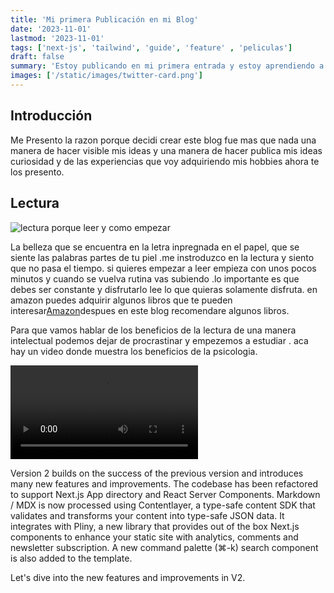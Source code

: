 ```yaml
---
title: 'Mi primera Publicación en mi Blog'
date: '2023-11-01'
lastmod: '2023-11-01'
tags: ['next-js', 'tailwind', 'guide', 'feature' , 'peliculas']
draft: false
summary: 'Estoy publicando en mi primera entrada y estoy aprendiendo a usar esta tecnologia.'
images: ['/static/images/twitter-card.png']
---
```


## Introducción

Me Presento la razon porque decidi crear este blog fue mas que nada una manera de hacer visible mis ideas y una manera de  hacer publica mis ideas  curiosidad y de las experiencias que voy adquiriendo mis hobbies ahora te los presento.

<TOCInline toc={props.toc} exclude="Introduction" />

## Lectura

 
![lectura porque leer y como empezar](/static/images/libros.png)

La belleza que se encuentra en la letra inpregnada en el papel, que se siente las palabras partes de tu piel .me instroduzco en la lectura y siento que no pasa el tiempo. si quieres empezar a leer empieza con unos pocos minutos y cuando se vuelva rutina vas subiendo .lo importante es que debes ser constante y disfrutarlo lee lo que quieras solamente disfruta. en amazon puedes adquirir algunos libros que te pueden interesar[Amazon](https://www.amazon.com/-/es/Libros/b?ie=UTF8&node=283155)despues en este blog recomendare algunos libros.

Para que vamos hablar de los beneficios de la lectura de una manera intelectual podemos dejar de procrastinar y empezemos a estudiar . aca hay un video donde muestra los beneficios de la psicologia.

<BlogNewsletterForm title="Like what you are reading?" />
<video controls>
  <source
    src="https://github-production-user-asset-6210df.s3.amazonaws.com/28362229/258559849-2124c81f-b99d-4431-839c-347e01a2616c.webm"
    type="video/webm"
  />
</video>
 

Version 2 builds on the success of the previous version and introduces many new features and improvements. The codebase has been refactored to support Next.js App directory and React Server Components. Markdown / MDX is now processed using Contentlayer, a type-safe content SDK that validates and transforms your content into type-safe JSON data. It integrates with Pliny, a new library that provides out of the box Next.js components to enhance your static site with analytics, comments and newsletter subscription. A new command palette (⌘-k) search component is also added to the template.

Let's dive into the new features and improvements in V2.

 
